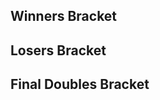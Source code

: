 {{DISPLAYTITLE:Shots Fired 2: ''Melee'' Doubles Bracket}}{{SetGame|melee}}
{{tabs static
|name1=Overview
|link1=Shots Fired/2/Melee
|name2=Singles Pools
|link2=Shots Fired/2/Melee/Singles Pools
|name3=Singles Bracket
|link3=Shots Fired/2/Melee/Singles Bracket
|name4=Doubles Bracket
|link4=Shots Fired/2/Melee/Doubles Bracket
|This=4
}}
==Winners Bracket==
{{32DEDoublesWBracketA
<!-- ROUND 1 -->
|r1m1t1p1=Mew2King |r1m1t1p1flag=us
|r1m1t1p2=Zhu |r1m1t1p2flag=us |r1m1t1score={{win}}
|r1m1t2p1=Bye |r1m1t2p1flag=
|r1m1t2p2=Bye |r1m1t2p2flag= |r1m1t2score=
|r1m1win=1

|r1m2t1p1=Harry |r1m2t1p1flag=us
|r1m2t1p2=Jack718 |r1m2t1p2flag=us |r1m2t1score=2
|r1m2t2p1=SpamAdams |r1m2t2p1flag=us
|r1m2t2p2=~Insanity~ |r1m2t2p2flag=us |r1m2t2score=0
|r1m2win=1

|r1m3t1p1=47 |r1m3t1p1flag=us
|r1m3t1p2=42nd |r1m3t1p2flag=us |r1m3t1score={{win}}
|r1m3t2p1=Bye |r1m3t2p1flag=
|r1m3t2p2=Bye |r1m3t2p2flag= |r1m3t2score=
|r1m3win=1

|r1m4t1p1=Che$$ |r1m4t1p1flag=us
|r1m4t1p2=Bro-Bafett |r1m4t1p2flag=us |r1m4t1score={{win}}
|r1m4t2p1=Bye |r1m4t2p1flag=
|r1m4t2p2=Bye |r1m4t2p2flag= |r1m4t2score=
|r1m4win=1

|r1m5t1p1=Atomsk |r1m5t1p1flag=us
|r1m5t1p2=Inui |r1m5t1p2flag=us |r1m5t1score={{win}}
|r1m5t2p1=Bye |r1m5t2p1flag=
|r1m5t2p2=Bye |r1m5t2p2flag= |r1m5t2score=
|r1m5win=1

|r1m6t1p1=RxGwoz |r1m6t1p1flag=us
|r1m6t1p2=Juandon |r1m6t1p2flag=us |r1m6t1score=0
|r1m6t2p1=SabreReaper |r1m6t2p1flag=
|r1m6t2p2=Cerulean |r1m6t2p2flag= |r1m6t2score=2
|r1m6win=2

|r1m7t1p1=lloD |r1m7t1p1flag=us
|r1m7t1p2=SmashG0D |r1m7t1p2flag=us |r1m7t1score={{win}}
|r1m7t2p1=Bye |r1m7t2p1flag=
|r1m7t2p2=Bye |r1m7t2p2flag= |r1m7t2score=
|r1m7win=1

|r1m8t1p1=Namenor |r1m8t1p1flag=us
|r1m8t1p2=Tacocat |r1m8t1p2flag=us |r1m8t1score=2
|r1m8t2p1=Chiminey Crickett |r1m8t2p1flag=us
|r1m8t2p2=ClownBaby |r1m8t2p2flag=us |r1m8t2score=1
|r1m8win=1

|r1m9t1p1=The Moon |r1m9t1p1flag=us
|r1m9t1p2=DJ Nintendo |r1m9t1p2flag=us |r1m9t1score={{win}}
|r1m9t2p1=Bye |r1m9t2p1flag=
|r1m9t2p2=Bye |r1m9t2p2flag= |r1m9t2score=
|r1m9win=1

|r1m10t1p1=Pig |r1m10t1p1flag=us
|r1m10t1p2=iBDW |r1m10t1p2flag=us |r1m10t1score=2
|r1m10t2p1=Chief |r1m10t2p1flag=
|r1m10t2p2=BigCoyotes |r1m10t2p2flag=us |r1m10t2score=0
|r1m10win=1

|r1m11t1p1=SonofaShepherd |r1m11t1p1flag=us
|r1m11t1p2=Vyk |r1m11t1p2flag=us |r1m11t1score={{win}}
|r1m11t2p1=Bye |r1m11t2p1flag=
|r1m11t2p2=Bye |r1m11t2p2flag= |r1m11t2score=
|r1m11win=1

|r1m12t1p1=TheSWOOPER |r1m12t1p1flag=us
|r1m12t1p2=Kevorkian |r1m12t1p2flag=us |r1m12t1score={{win}}
|r1m12t2p1=Bye |r1m12t2p1flag=
|r1m12t2p2=Bye |r1m12t2p2flag= |r1m12t2score=
|r1m12win=1

|r1m13t1p1=Junebug |r1m13t1p1flag=us
|r1m13t1p2=Professor Pro |r1m13t1p2flag=gb |r1m13t1score={{win}}
|r1m13t2p1=Bye |r1m13t2p1flag=
|r1m13t2p2=Bye |r1m13t2p2flag= |r1m13t2score=
|r1m13win=1

|r1m14t1p1=DarkGenex |r1m14t1p1flag=us
|r1m14t1p2=okok |r1m14t1p2flag=us |r1m14t1score=0
|r1m14t2p1=uberswede |r1m14t2p1flag=us
|r1m14t2p2=Blackjack |r1m14t2p2flag=us |r1m14t2score=2
|r1m14win=2

|r1m15t1p1=2saint |r1m15t1p1flag=us
|r1m15t1p2=Jflex |r1m15t1p2flag=us |r1m15t1score={{win}}
|r1m15t2p1=Bye |r1m15t2p1flag=
|r1m15t2p2=Bye |r1m15t2p2flag= |r1m15t2score=
|r1m15win=1

|r1m16t1p1=JLo |r1m16t1p1flag=us
|r1m16t1p2=DrLobster |r1m16t1p2flag=us |r1m16t1score=2
|r1m16t2p1=Mythology |r1m16t2p1flag=us
|r1m16t2p2=Fish |r1m16t2p2flag=us |r1m16t2score=0
|r1m16win=1
|r1m16t1p1char1=yoshi |r1m16t1p1stock1=2 |r1m16t1p2char1=sheik |r1m16t1p2stock1=2
|r1m16t2p1char1=ganon |r1m16t2p1stock1=0 |r1m16t2p2char1=luigi |r1m16t2p2stock1=0 |r1m16win1=1 |r1m16stage1=Battlefield
|r1m16t1p1char2=yoshi |r1m16t1p1stock2=2 |r1m16t1p2char2=sheik |r1m16t1p2stock2=2
|r1m16t2p1char2=cf |r1m16t2p1stock2=0 |r1m16t2p2char2=luigi |r1m16t2p2stock2=0 |r1m16win2=1 |r1m16stage2=Pokémon Stadium
|r1m16details={{BracketMatchDetails|preview=|lrthread=|interview=|recap=|comment=|live=|vod=https://youtu.be/8MY-h6Ntmas}}

<!-- ROUND 2 -->
|r2m1t1p1=Mew2King |r2m1t1p1flag=us
|r2m1t1p2=Zhu |r2m1t1p2flag=us |r2m1t1score=2
|r2m1t2p1=Harry |r2m1t2p1flag=us
|r2m1t2p2=Jack718 |r2m1t2p2flag=us |r2m1t2score=0
|r2m1win=1
|r2m1t1p1char1=sheik |r2m1t1p1stock1=4 |r2m1t1p2char1=fox |r2m1t1p2stock1=3
|r2m1t2p1char1=fox |r2m1t2p1stock1=0 |r2m1t2p2char1=doc |r2m1t2p2stock1=0 |r2m1win1=1 |r2m1stage1=Battlefield
|r2m1t1p1char2=sheik |r2m1t1p1stock2=3 |r2m1t1p2char2=fox |r2m1t1p2stock2=2
|r2m1t2p1char2=fox |r2m1t2p1stock2=0 |r2m1t2p2char2=doc |r2m1t2p2stock2=0 |r2m1win2=1 |r2m1stage2=Dream Land
|r2m1details={{BracketMatchDetails|preview=|lrthread=|interview=|recap=|comment=|live=|vod=https://youtu.be/KZ_lrH_uQCY}}

|r2m2t1p1=47 |r2m2t1p1flag=us
|r2m2t1p2=42nd |r2m2t1p2flag=us |r2m2t1score=2
|r2m2t2p1=Che$$ |r2m2t2p1flag=us
|r2m2t2p2=Bro-Bafett |r2m2t2p2flag=us |r2m2t2score=0
|r2m2win=1

|r2m3t1p1=Atomsk |r2m3t1p1flag=us
|r2m3t1p2=Inui |r2m3t1p2flag=us |r2m3t1score=2
|r2m3t2p1=SabreReaper |r2m3t2p1flag=
|r2m3t2p2=Cerulean |r2m3t2p2flag= |r2m3t2score=0
|r2m3win=1

|r2m4t1p1=lloD |r2m4t1p1flag=us
|r2m4t1p2=SmashG0D |r2m4t1p2flag=us |r2m4t1score=2
|r2m4t2p1=Namenor |r2m4t2p1flag=us
|r2m4t2p2=Tacocat |r2m4t2p2flag=us |r2m4t2score=0
|r2m4win=1

|r2m5t1p1=The Moon |r2m5t1p1flag=us
|r2m5t1p2=DJ Nintendo |r2m5t1p2flag=us |r2m5t1score=2
|r2m5t2p1=Pig |r2m5t2p1flag=us
|r2m5t2p2=iBDW |r2m5t2p2flag=us |r2m5t2score=1
|r2m5win=1
|r2m5t1p1char1=marth |r2m5t1p1stock1=0 |r2m5t1p2char1=pikachu |r2m5t1p2stock1=0
|r2m5t2p1char1=jigglypuff |r2m5t2p1stock1=1 |r2m5t2p2char1=fox |r2m5t2p2stock1=1 |r2m5win1=2 |r2m5stage1=Battlefield
|r2m5t1p1char2=marth |r2m5t1p1stock2=0 |r2m5t1p2char2=fox |r2m5t1p2stock2=3
|r2m5t2p1char2=jigglypuff |r2m5t2p1stock2=0 |r2m5t2p2char2=fox |r2m5t2p2stock2=0 |r2m5win2=1 |r2m5stage2=Battlefield
|r2m5t1p1char3=marth |r2m5t1p1stock3=2 |r2m5t1p2char3=fox |r2m5t1p2stock3=3
|r2m5t2p1char3=jigglypuff |r2m5t2p1stock3=0 |r2m5t2p2char3=fox |r2m5t2p2stock3=0 |r2m5win3=1 |r2m5stage3=Pokémon Stadium
|r2m5details={{BracketMatchDetails|preview=|lrthread=|interview=|recap=|comment=|live=|vod=https://youtu.be/D9P-P1UGcGM}}

|r2m6t1p1=SonofaShepherd |r2m6t1p1flag=us
|r2m6t1p2=Vyk |r2m6t1p2flag=us |r2m6t1score=0
|r2m6t2p1=TheSWOOPER |r2m6t2p1flag=us
|r2m6t2p2=Kevorkian |r2m6t2p2flag=us |r2m6t2score=2
|r2m6win=2

|r2m7t1p1=Junebug |r2m7t1p1flag=us
|r2m7t1p2=Professor Pro |r2m7t1p2flag=gb |r2m7t1score=2
|r2m7t2p1=uberswede |r2m7t2p1flag=us
|r2m7t2p2=Blackjack |r2m7t2p2flag=us |r2m7t2score=0
|r2m7win=1
|r2m7t1p1char1=sheik |r2m7t1p1stock1=2 |r2m7t1p2char1=fox |r2m7t1p2stock1=1
|r2m7t2p1char1=peach |r2m7t2p1stock1=0 |r2m7t2p2char1=sheik |r2m7t2p2stock1=0 |r2m7win1=1 |r2m7stage1=Battlefield
|r2m7t1p1char2=sheik |r2m7t1p1stock2=3 |r2m7t1p2char2=fox |r2m7t1p2stock2=4
|r2m7t2p1char2=peach |r2m7t2p1stock2=0 |r2m7t2p2char2=sheik |r2m7t2p2stock2=0 |r2m7win2=1 |r2m7stage2=Battlefield
|r2m7details={{BracketMatchDetails|preview=|lrthread=|interview=|recap=|comment=|live=|vod=https://youtu.be/OdYhhskh5Gw}}

|r2m8t1p1=2saint |r2m8t1p1flag=us
|r2m8t1p2=Jflex |r2m8t1p2flag=us |r2m8t1score=2
|r2m8t2p1=JLo |r2m8t2p1flag=us
|r2m8t2p2=DrLobster |r2m8t2p2flag=us |r2m8t2score=0
|r2m8win=1

<!-- ROUND 3 -->
|r3m1t1p1=Mew2King |r3m1t1p1flag=us
|r3m1t1p2=Zhu |r3m1t1p2flag=us |r3m1t1score=2
|r3m1t2p1=47 |r3m1t2p1flag=us
|r3m1t2p2=42nd |r3m1t2p2flag=us |r3m1t2score=0
|r3m1win=1
|r3m1t1p1char1=fox |r3m1t1p1stock1=3 |r3m1t1p2char1=fox |r3m1t1p2stock1=2
|r3m1t2p1char1=marth |r3m1t2p1stock1=0 |r3m1t2p2char1=jigglypuff |r3m1t2p2stock1=0 |r3m1win1=1 |r3m1stage1=Final Destination
|r3m1t1p1char2=sheik |r3m1t1p1stock2=3 |r3m1t1p2char2=fox |r3m1t1p2stock2=2
|r3m1t2p1char2=marth |r3m1t2p1stock2=0 |r3m1t2p2char2=jigglypuff |r3m1t2p2stock2=0 |r3m1win2=1 |r3m1stage2=Battlefield
|r3m1details={{BracketMatchDetails|preview=|lrthread=|interview=|recap=|comment=|live=|vod=https://youtu.be/6OfleoVi7Kw}}

|r3m2t1p1=Atomsk |r3m2t1p1flag=us
|r3m2t1p2=Inui |r3m2t1p2flag=us |r3m2t1score=1
|r3m2t2p1=lloD |r3m2t2p1flag=us
|r3m2t2p2=SmashG0D |r3m2t2p2flag=us |r3m2t2score=2
|r3m2win=2

|r3m3t1p1=The Moon |r3m3t1p1flag=us
|r3m3t1p2=DJ Nintendo |r3m3t1p2flag=us |r3m3t1score=2
|r3m3t2p1=TheSWOOPER |r3m3t2p1flag=us
|r3m3t2p2=Kevorkian |r3m3t2p2flag=us |r3m3t2score=0
|r3m3win=1

|r3m4t1p1=Junebug |r3m4t1p1flag=us
|r3m4t1p2=Professor Pro |r3m4t1p2flag=gb |r3m4t1score=2
|r3m4t2p1=2saint |r3m4t2p1flag=us
|r3m4t2p2=Jflex |r3m4t2p2flag=us |r3m4t2score=1
|r3m4win=1
|r3m4t1p1char1=sheik |r3m4t1p1stock1=0 |r3m4t1p2char1=fox |r3m4t1p2stock1=0
|r3m4t2p1char1=jigglypuff |r3m4t2p1stock1=1 |r3m4t2p2char1=sheik |r3m4t2p2stock1=1 |r3m4win1=2 |r3m4stage1=Final Destination
|r3m4t1p1char2=sheik |r3m4t1p1stock2=2 |r3m4t1p2char2=fox |r3m4t1p2stock2=2
|r3m4t2p1char2=jigglypuff |r3m4t2p1stock2=0 |r3m4t2p2char2=sheik |r3m4t2p2stock2=0 |r3m4win2=1 |r3m4stage2=Final Destination
|r3m4t1p1char3=sheik |r3m4t1p1stock3=1 |r3m4t1p2char3=fox |r3m4t1p2stock3=2
|r3m4t2p1char3=jigglypuff |r3m4t2p1stock3=0 |r3m4t2p2char3=sheik |r3m4t2p2stock3=0 |r3m4win3=1 |r3m4stage3=Battlefield
|r3m4details={{BracketMatchDetails|preview=|lrthread=|interview=|recap=|comment=|live=|vod=https://youtu.be/vafx2XadQOM}}
<!-- ROUND 4 -->
|r4m1t1p1=Mew2King |r4m1t1p1flag=us
|r4m1t1p2=Zhu |r4m1t1p2flag=us |r4m1t1score=3
|r4m1t2p1=lloD |r4m1t2p1flag=us
|r4m1t2p2=SmashG0D |r4m1t2p2flag=us |r4m1t2score=1
|r4m1win=1
|r4m1t1p1char1=sheik |r4m1t1p1stock1=1 |r4m1t1p2char1=fox |r4m1t1p2stock1=0
|r4m1t2p1char1=peach |r4m1t2p1stock1=0 |r4m1t2p2char1=fox |r4m1t2p2stock1=0 |r4m1win1=1 |r4m1stage1=Final Destination
|r4m1t1p1char2=sheik |r4m1t1p1stock2=1 |r4m1t1p2char2=fox |r4m1t1p2stock2=1
|r4m1t2p1char2=peach |r4m1t2p1stock2=0 |r4m1t2p2char2=fox |r4m1t2p2stock2=0 |r4m1win2=1 |r4m1stage2=Final Destination
|r4m1t1p1char3=fox |r4m1t1p1stock3=0 |r4m1t1p2char3=fox |r4m1t1p2stock3=0
|r4m1t2p1char3=peach |r4m1t2p1stock3=0 |r4m1t2p2char3=fox |r4m1t2p2stock3=1 |r4m1win3=2 |r4m1stage3=Final Destination
|r4m1t1p1char4=sheik |r4m1t1p1stock4=2 |r4m1t1p2char4=fox |r4m1t1p2stock4=1
|r4m1t2p1char4=peach |r4m1t2p1stock4=0 |r4m1t2p2char4=fox |r4m1t2p2stock4=0 |r4m1win4=1 |r4m1stage4=Pokémon Stadium
|r4m1details={{BracketMatchDetails|preview=|lrthread=|interview=|recap=|comment=|live=|vod=https://youtu.be/xvW1HMWj5GE}}

|r4m2t1p1=The Moon |r4m2t1p1flag=us
|r4m2t1p2=DJ Nintendo |r4m2t1p2flag=us |r4m2t1score=3
|r4m2t2p1=Junebug |r4m2t2p1flag=us
|r4m2t2p2=Professor Pro |r4m2t2p2flag=gb |r4m2t2score=2
|r4m2win=1
|r4m2t1p1char1=marth |r4m2t1p1stock1=1 |r4m2t1p2char1=fox |r4m2t1p2stock1=2
|r4m2t2p1char1=sheik |r4m2t2p1stock1=0 |r4m2t2p2char1=fox |r4m2t2p2stock1=0 |r4m2win1=1 |r4m2stage1=Battlefield
|r4m2t1p1char2=marth |r4m2t1p1stock2=0 |r4m2t1p2char2=fox |r4m2t1p2stock2=0
|r4m2t2p1char2=sheik |r4m2t2p1stock2=1 |r4m2t2p2char2=fox |r4m2t2p2stock2=1 |r4m2win2=2 |r4m2stage2=Dream Land
|r4m2t1p1char3=marth |r4m2t1p1stock3=1 |r4m2t1p2char3=fox |r4m2t1p2stock3=1
|r4m2t2p1char3=sheik |r4m2t2p1stock3=0 |r4m2t2p2char3=fox |r4m2t2p2stock3=0 |r4m2win3=1 |r4m2stage3=Final Destination
|r4m2t1p1char4=marth |r4m2t1p1stock4=0 |r4m2t1p2char4=fox |r4m2t1p2stock4=0
|r4m2t2p1char4=sheik |r4m2t2p1stock4=1 |r4m2t2p2char4=fox |r4m2t2p2stock4=1 |r4m2win4=2 |r4m2stage4=Battlefield
|r4m2t1p1char5=marth |r4m2t1p1stock5=1 |r4m2t1p2char5=fox |r4m2t1p2stock5=2
|r4m2t2p1char5=sheik |r4m2t2p1stock5=0 |r4m2t2p2char5=fox |r4m2t2p2stock5=0 |r4m2win5=1 |r4m2stage5=Pokémon Stadium
|r4m2details={{BracketMatchDetails|preview=|lrthread=|interview=|recap=|comment=|live=|vod=https://youtu.be/qz0lxkH9Qg4}}
}}
==Losers Bracket==
{{24DEDoublesLBracketSmwA
|tourneylink=Shots Fired/2/Melee
|tourneyname=Shots Fired 2
|l1placement=17-24
|l2placement=13-16
|l3placement=9-12
|l4placement=7-8
|l5placement=5-6
|column-width=160
<!-- ROUND 1 -->
|l1m1t1p1=JLo |l1m1t1p1flag=us
|l1m1t1p2=DrLobster |l1m1t1p2flag=us |l1m1t1score=2
|l1m1t2p1=SpamAdams |l1m1t2p1flag=us
|l1m1t2p2=~Insanity~ |l1m1t2p2flag=us |l1m1t2score=0
|l1m1win=1

|l1m2t1p1=uberswede |l1m2t1p1flag=us
|l1m2t1p2=Blackjack |l1m2t1p2flag=us |l1m2t1score={{win}}
|l1m2t2p1=Bye |l1m2t2p1flag=
|l1m2t2p2=Bye |l1m2t2p2flag= |l1m2t2score=
|l1m2win=1

|l1m3t1p1=SonofaShepherd |l1m3t1p1flag=us
|l1m3t1p2=Vyk |l1m3t1p2flag=us |l1m3t1score=2
|l1m3t2p1=RxGwoz |l1m3t2p1flag=us
|l1m3t2p2=Juandon |l1m3t2p2flag=us |l1m3t2score=0
|l1m3win=1

|l1m4t1p1=Pig |l1m4t1p1flag=us
|l1m4t1p2=iBDW |l1m4t1p2flag=us |l1m4t1score=2
|l1m4t2p1=Chiminey Crickett |l1m4t2p1flag=us
|l1m4t2p2=ClownBaby |l1m4t2p2flag=us |l1m4t2score=0
|l1m4win=1

|l1m5t1p1=Namenor |l1m5t1p1flag=us
|l1m5t1p2=Tacocat |l1m5t1p2flag=us |l1m5t1score=2
|l1m5t2p1=Chief |l1m5t2p1flag=
|l1m5t2p2=BigCoyotes |l1m5t2p2flag=us |l1m5t2score=0
|l1m5win=1

|l1m6t1p1=SabreReaper |l1m6t1p1flag=
|l1m6t1p2=Cerulean |l1m6t1p2flag= |l1m6t1score={{win}}
|l1m6t2p1=Bye |l1m6t2p1flag=
|l1m6t2p2=Bye |l1m6t2p2flag= |l1m6t2score=
|l1m6win=1

|l1m7t1p1=Che$$ |l1m7t1p1flag=us
|l1m7t1p2=Bro-Bafett |l1m7t1p2flag=us |l1m7t1score=2
|l1m7t2p1=DarkGenex |l1m7t2p1flag=us
|l1m7t2p2=okok |l1m7t2p2flag=us |l1m7t2score=0
|l1m7win=1

|l1m8t1p1=Harry |l1m8t1p1flag=us
|l1m8t1p2=Jack718 |l1m8t1p2flag=us |l1m8t1score=2
|l1m8t2p1=Mythology |l1m8t2p1flag=us
|l1m8t2p2=Fish |l1m8t2p2flag=us |l1m8t2score=0
|l1m8win=1

<!-- ROUND 2 -->
|l2m1t1p1=JLo |l2m1t1p1flag=us
|l2m1t1p2=DrLobster |l2m1t1p2flag=us |l2m1t1score=1
|l2m1t2p1=uberswede |l2m1t2p1flag=us
|l2m1t2p2=Blackjack |l2m1t2p2flag=us |l2m1t2score=2
|l2m1win=2

|l2m2t1p1=SonofaShepherd |l2m2t1p1flag=us
|l2m2t1p2=Vyk |l2m2t1p2flag=us |l2m2t1score=0
|l2m2t2p1=Pig |l2m2t2p1flag=us
|l2m2t2p2=iBDW |l2m2t2p2flag=us |l2m2t2score=2
|l2m2win=2

|l2m3t1p1=Namenor |l2m3t1p1flag=us
|l2m3t1p2=Tacocat |l2m3t1p2flag=us |l2m3t1score={{win}}
|l2m3t2p1=SabreReaper |l2m3t2p1flag=
|l2m3t2p2=Cerulean |l2m3t2p2flag= |l2m3t2score=DQ
|l2m3win=1

|l2m4t1p1=Che$$ |l2m4t1p1flag=us
|l2m4t1p2=Bro-Bafett |l2m4t1p2flag=us |l2m4t1score=2
|l2m4t2p1=Harry |l2m4t2p1flag=us
|l2m4t2p2=Jack718 |l2m4t2p2flag=us |l2m4t2score=0
|l2m4win=1

<!-- ROUND 3 -->
|l3m1t1p1=Atomsk |l3m1t1p1flag=us
|l3m1t1p2=Inui |l3m1t1p2flag=us |l3m1t1score=2
|l3m1t2p1=uberswede |l3m1t2p1flag=us
|l3m1t2p2=Blackjack |l3m1t2p2flag=us |l3m1t2score=0
|l3m1win=1

|l3m2t1p1=47 |l3m2t1p1flag=us
|l3m2t1p2=42nd |l3m2t1p2flag=us |l3m2t1score=0
|l3m2t2p1=Pig |l3m2t2p1flag=us
|l3m2t2p2=iBDW |l3m2t2p2flag=us |l3m2t2score=2
|l3m2win=2

|l3m3t1p1=2saint |l3m3t1p1flag=us
|l3m3t1p2=Jflex |l3m3t1p2flag=us |l3m3t1score=2
|l3m3t2p1=Namenor |l3m3t2p1flag=us
|l3m3t2p2=Tacocat |l3m3t2p2flag=us |l3m3t2score=0
|l3m3win=1

|l3m4t1p1=TheSWOOPER |l3m4t1p1flag=us
|l3m4t1p2=Kevorkian |l3m4t1p2flag=us |l3m4t1score=0
|l3m4t2p1=Che$$ |l3m4t2p1flag=us
|l3m4t2p2=Bro-Bafett |l3m4t2p2flag=us |l3m4t2score=2
|l3m4win=2

<!-- ROUND 4 -->
|l4m1t1p1=Atomsk |l4m1t1p1flag=us
|l4m1t1p2=Inui |l4m1t1p2flag=us |l4m1t1score=1
|l4m1t2p1=Pig |l4m1t2p1flag=us
|l4m1t2p2=iBDW |l4m1t2p2flag=us |l4m1t2score=3
|l4m1win=2
|l4m1t1p1char1=jigglypuff |l4m1t1p1stock1=0 |l4m1t1p2char1=sheik |l4m1t1p2stock1=0
|l4m1t2p1char1=fox |l4m1t2p1stock1=2 |l4m1t2p2char1=jigglypuff |l4m1t2p2stock1=3 |l4m1win1=2 |l4m1stage1=Battlefield
|l4m1t1p1char2=jigglypuff |l4m1t1p1stock2=0 |l4m1t1p2char2=sheik |l4m1t1p2stock2=1
|l4m1t2p1char2=fox |l4m1t2p1stock2=0 |l4m1t2p2char2=jigglypuff |l4m1t2p2stock2=0 |l4m1win2=1 |l4m1stage2=Battlefield
|l4m1t1p1char3=jigglypuff |l4m1t1p1stock3=0 |l4m1t1p2char3=sheik |l4m1t1p2stock3=0
|l4m1t2p1char3=fox |l4m1t2p1stock3=1 |l4m1t2p2char3=jigglypuff |l4m1t2p2stock3=3 |l4m1win3=2 |l4m1stage3=Pokémon Stadium
|l4m1t1p1char4=jigglypuff |l4m1t1p1stock4=0 |l4m1t1p2char4=sheik |l4m1t1p2stock4=0
|l4m1t2p1char4=fox |l4m1t2p1stock4=1 |l4m1t2p2char4=jigglypuff |l4m1t2p2stock4=2 |l4m1win4=2 |l4m1stage4=Dream Land
|l4m1details={{BracketMatchDetails|preview=|lrthread=|interview=|recap=|comment=|live=|vod=https://youtu.be/05w2iD236-E}}

|l4m2t1p1=2saint |l4m2t1p1flag=us
|l4m2t1p2=Jflex |l4m2t1p2flag=us |l4m2t1score=3
|l4m2t2p1=Che$$ |l4m2t2p1flag=us
|l4m2t2p2=Bro-Bafett |l4m2t2p2flag=us |l4m2t2score=1
|l4m2win=1
|l4m2t1p1char1=jigglypuff |l4m2t1p1stock1=2 |l4m2t1p2char1=sheik |l4m2t1p2stock1=1
|l4m2t2p1char1=peach |l4m2t2p1stock1=0 |l4m2t2p2char1=falco |l4m2t2p2stock1=0 |l4m2win1=1 |l4m2stage1=Battlefield
|l4m2t1p1char2=jigglypuff |l4m2t1p1stock2=0 |l4m2t1p2char2=sheik |l4m2t1p2stock2=0
|l4m2t2p1char2=peach |l4m2t2p1stock2=1 |l4m2t2p2char2=falco |l4m2t2p2stock2=1 |l4m2win2=2 |l4m2stage2=Pokémon Stadium
|l4m2t1p1char3=jigglypuff |l4m2t1p1stock3=1 |l4m2t1p2char3=sheik |l4m2t1p2stock3=2
|l4m2t2p1char3=peach |l4m2t2p1stock3=0 |l4m2t2p2char3=falco |l4m2t2p2stock3=0 |l4m2win3=1 |l4m2stage3=Final Destination
|l4m2t1p1char4=jigglypuff |l4m2t1p1stock4=1 |l4m2t1p2char4=sheik |l4m2t1p2stock4=1
|l4m2t2p1char4=peach |l4m2t2p1stock4=0 |l4m2t2p2char4=falco |l4m2t2p2stock4=0 |l4m2win4=1 |l4m2stage4=Battlefield
|l4m2details={{BracketMatchDetails|preview=|lrthread=|interview=|recap=|comment=|live=|vod=https://youtu.be/QBYVVQ4t5pE}}

<!-- ROUND 5 -->
|l5m1t1p1=Junebug |l5m1t1p1flag=us
|l5m1t1p2=Professor Pro |l5m1t1p2flag=gb |l5m1t1score=3
|l5m1t2p1=Pig |l5m1t2p1flag=us
|l5m1t2p2=iBDW |l5m1t2p2flag=us |l5m1t2score=0
|l5m1win=1
|l5m1t1p1char1=sheik |l5m1t1p1stock1=2 |l5m1t1p2char1=fox |l5m1t1p2stock1=2
|l5m1t2p1char1=jigglypuff |l5m1t2p1stock1=0 |l5m1t2p2char1=fox |l5m1t2p2stock1=0 |l5m1win1=1 |l5m1stage1=Battlefield
|l5m1t1p1char2=sheik |l5m1t1p1stock2=1 |l5m1t1p2char2=fox |l5m1t1p2stock2=1
|l5m1t2p1char2=jigglypuff |l5m1t2p1stock2=0 |l5m1t2p2char2=fox |l5m1t2p2stock2=0 |l5m1win2=1 |l5m1stage2=Dream Land
|l5m1t1p1char3=sheik |l5m1t1p1stock3=3 |l5m1t1p2char3=fox |l5m1t1p2stock3=3
|l5m1t2p1char3=jigglypuff |l5m1t2p1stock3=0 |l5m1t2p2char3=fox |l5m1t2p2stock3=0 |l5m1win3=1 |l5m1stage3=Dream Land
|l5m1details={{BracketMatchDetails|preview=|lrthread=|interview=|recap=|comment=|live=|vod=https://youtu.be/stwZFUFJ8lk?list=PLWfVpTsC2Z8q5zt3IotrrG1p0ChSUJImj}}

|l5m2t1p1=lloD |l5m2t1p1flag=us
|l5m2t1p2=SmashG0D |l5m2t1p2flag=us |l5m2t1score=3
|l5m2t2p1=2saint |l5m2t2p1flag=us
|l5m2t2p2=Jflex |l5m2t2p2flag=us |l5m2t2score=1
|l5m2win=1
|l5m2t1p1char1=peach |l5m2t1p1stock1=2 |l5m2t1p2char1=fox |l5m2t1p2stock1=2
|l5m2t2p1char1=jigglypuff |l5m2t2p1stock1=0 |l5m2t2p2char1=sheik |l5m2t2p2stock1=0 |l5m2win1=1 |l5m2stage1=Pokémon Stadium
|l5m2t1p1char2=peach |l5m2t1p1stock2=0 |l5m2t1p2char2=fox |l5m2t1p2stock2=0
|l5m2t2p1char2=jigglypuff |l5m2t2p1stock2=1 |l5m2t2p2char2=sheik |l5m2t2p2stock2=1 |l5m2win2=2 |l5m2stage2=Dream Land
|l5m2t1p1char3=peach |l5m2t1p1stock3=2 |l5m2t1p2char3=fox |l5m2t1p2stock3=1
|l5m2t2p1char3=jigglypuff |l5m2t2p1stock3=0 |l5m2t2p2char3=sheik |l5m2t2p2stock3=0 |l5m2win3=1 |l5m2stage3=Yoshi's Story
|l5m2t1p1char4=peach |l5m2t1p1stock4=2 |l5m2t1p2char4=fox |l5m2t1p2stock4=0
|l5m2t2p1char4=jigglypuff |l5m2t2p1stock4=0 |l5m2t2p2char4=sheik |l5m2t2p2stock4=0 |l5m2win4=1 |l5m2stage4=Battlefield
|l5m2details={{BracketMatchDetails|preview=|lrthread=|interview=|recap=|comment=|live=|vod=https://youtu.be/wSZJeSgWk_A}}
}}
<onlyinclude>
==Final Doubles Bracket==
{{DEFinalDoublesSmwBracket
|tourneylink=Shots Fired/2/Melee
|tourneyname=Shots Fired 2
|l1placement=4
|r2placement=3
|r3loserplacement=2
|r3winnerplacement=1
<!-- FROM WINNERS -->
|r1m1t1p1=Mew2King |r1m1t1p1flag=us
|r1m1t1p2=Zhu |r1m1t1p2flag=us |r1m1t1score=0
|r1m1t2p1=The Moon |r1m1t2p1flag=us
|r1m1t2p2=DJ Nintendo |r1m1t2p2flag=us |r1m1t2score=3
|r1m1win=2
|r1m1t1p1char1=sheik |r1m1t1p1stock1=0 |r1m1t1p2char1=fox |r1m1t1p2stock1=0
|r1m1t2p1char1=marth |r1m1t2p1stock1=1 |r1m1t2p2char1=fox |r1m1t2p2stock1=1 |r1m1win1=2 |r1m1stage1=Final Destination
|r1m1t1p1char2=sheik |r1m1t1p1stock2=0 |r1m1t1p2char2=fox |r1m1t1p2stock2=0
|r1m1t2p1char2=marth |r1m1t2p1stock2=0 |r1m1t2p2char2=fox |r1m1t2p2stock2=1 |r1m1win2=2 |r1m1stage2=Dream Land
|r1m1t1p1char3=fox |r1m1t1p1stock3=0 |r1m1t1p2char3=fox |r1m1t1p2stock3=0
|r1m1t2p1char3=marth |r1m1t2p1stock3=1 |r1m1t2p2char3=fox |r1m1t2p2stock3=1 |r1m1win3=2 |r1m1stage3=Pokémon Stadium
|r1m1details={{BracketMatchDetails|preview=|lrthread=|interview=|recap=|comment=|live=|vod=https://youtu.be/O7d4hbUZH88?list=PLWfVpTsC2Z8q5zt3IotrrG1p0ChSUJImj}}

<!-- FROM LOSERS -->
|l1m1t1p1=Junebug |l1m1t1p1flag=us
|l1m1t1p2=Professor Pro |l1m1t1p2flag=gb |l1m1t1score=3
|l1m1t2p1=lloD |l1m1t2p1flag=us
|l1m1t2p2=SmashG0D |l1m1t2p2flag=us |l1m1t2score=1
|l1m1win=1
|l1m1t1p1char1=sheik |l1m1t1p1stock1=2 |l1m1t1p2char1=fox |l1m1t1p2stock1=2
|l1m1t2p1char1=peach |l1m1t2p1stock1=0 |l1m1t2p2char1=fox |l1m1t2p2stock1=0 |l1m1win1=1 |l1m1stage1=Final Destination
|l1m1t1p1char2=sheik |l1m1t1p1stock2=1 |l1m1t1p2char2=fox |l1m1t1p2stock2=1
|l1m1t2p1char2=peach |l1m1t2p1stock2=0 |l1m1t2p2char2=marth |l1m1t2p2stock2=0 |l1m1win2=1 |l1m1stage2=Final Destination
|l1m1t1p1char3=sheik |l1m1t1p1stock3=0 |l1m1t1p2char3=fox |l1m1t1p2stock3=0
|l1m1t2p1char3=peach |l1m1t2p1stock3=1 |l1m1t2p2char3=marth |l1m1t2p2stock3=1 |l1m1win3=2 |l1m1stage3=Final Destination
|l1m1t1p1char4=sheik |l1m1t1p1stock4=2 |l1m1t1p2char4=fox |l1m1t1p2stock4=1
|l1m1t2p1char4=peach |l1m1t2p1stock4=0 |l1m1t2p2char4=marth |l1m1t2p2stock4=0 |l1m1win4=1 |l1m1stage4=Pokémon Stadium
|l1m1details={{BracketMatchDetails|preview=|lrthread=|interview=|recap=|comment=|live=|vod=https://youtu.be/vWCVrjYDIxQ?list=PLWfVpTsC2Z8q5zt3IotrrG1p0ChSUJImj}}

<!-- LOSERS FINALS -->
|r2m1t1p1=Mew2King |r2m1t1p1flag=us
|r2m1t1p2=Zhu |r2m1t1p2flag=us |r2m1t1score=3
|r2m1t2p1=Junebug |r2m1t2p1flag=us
|r2m1t2p2=Professor Pro |r2m1t2p2flag=gb |r2m1t2score=0
|r2m1win=1
|r2m1t1p1char1=sheik |r2m1t1p1stock1=3 |r2m1t1p2char1=fox |r2m1t1p2stock1=2
|r2m1t2p1char1=sheik |r2m1t2p1stock1=0 |r2m1t2p2char1=fox |r2m1t2p2stock1=0 |r2m1win1=1 |r2m1stage1=Battlefield
|r2m1t1p1char2=sheik |r2m1t1p1stock2=2 |r2m1t1p2char2=fox |r2m1t1p2stock2=1
|r2m1t2p1char2=sheik |r2m1t2p1stock2=0 |r2m1t2p2char2=fox |r2m1t2p2stock2=0 |r2m1win2=1 |r2m1stage2=Yoshi's Story
|r2m1t1p1char3=sheik |r2m1t1p1stock3=2 |r2m1t1p2char3=fox |r2m1t1p2stock3=1
|r2m1t2p1char3=sheik |r2m1t2p1stock3=0 |r2m1t2p2char3=fox |r2m1t2p2stock3=0 |r2m1win3=1 |r2m1stage3=Pokémon Stadium
|r2m1details={{BracketMatchDetails|preview=|lrthread=|interview=|recap=|comment=|live=|vod=https://youtu.be/5Upl4eYgYv8}}

<!-- GRAND FINALS -->
|r3m1t1p1=The Moon |r3m1t1p1flag=us
|r3m1t1p2=DJ Nintendo |r3m1t1p2flag=us |r3m1t1score=3
|r3m1t2p1=Mew2King |r3m1t2p1flag=us
|r3m1t2p2=Zhu |r3m1t2p2flag=us |r3m1t2score=1
|r3m1win=1
|r3m1t1p1char1=marth |r3m1t1p1stock1=1 |r3m1t1p2char1=fox |r3m1t1p2stock1=1
|r3m1t2p1char1=sheik |r3m1t2p1stock1=0 |r3m1t2p2char1=fox |r3m1t2p2stock1=0 |r3m1win1=1 |r3m1stage1=Battlefield
|r3m1t1p1char2=marth |r3m1t1p1stock2=0 |r3m1t1p2char2=fox |r3m1t1p2stock2=0
|r3m1t2p1char2=jigglypuff |r3m1t2p1stock2=3 |r3m1t2p2char2=fox |r3m1t2p2stock2=1 |r3m1win2=2 |r3m1stage2=Dream Land
|r3m1t1p1char3=marth |r3m1t1p1stock3=1 |r3m1t1p2char3=fox |r3m1t1p2stock3=1
|r3m1t2p1char3=jigglypuff |r3m1t2p1stock3=0 |r3m1t2p2char3=fox |r3m1t2p2stock3=0 |r3m1win3=1 |r3m1stage3=Pokémon Stadium
|r3m1t1p1char4=marth |r3m1t1p1stock4=1 |r3m1t1p2char4=fox |r3m1t1p2stock4=3
|r3m1t2p1char4=jigglypuff |r3m1t2p1stock4=0 |r3m1t2p2char4=fox |r3m1t2p2stock4=0 |r3m1win4=1 |r3m1stage4=Battlefield
|r3m1details={{BracketMatchDetails|preview=|lrthread=|interview=|recap=|comment=|live=|vod=https://youtu.be/RlNkFjTXx5o}}
}}
</onlyinclude>
